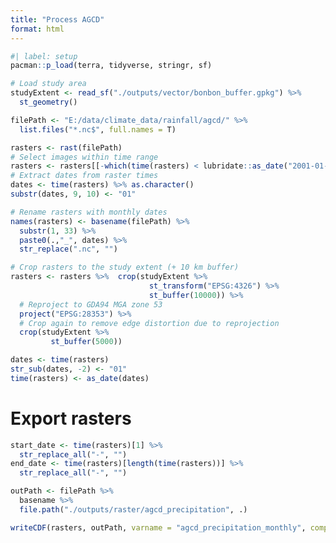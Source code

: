 ```yaml
---
title: "Process AGCD"
format: html
---
```


```r
#| label: setup
pacman::p_load(terra, tidyverse, stringr, sf)

# Load study area
studyExtent <- read_sf("./outputs/vector/bonbon_buffer.gpkg") %>% 
  st_geometry()
```


```r
filePath <- "E:/data/climate_data/rainfall/agcd/" %>% 
  list.files("*.nc$", full.names = T)

rasters <- rast(filePath)
# Select images within time range
rasters <- rasters[[-which(time(rasters) < lubridate::as_date("2001-01-01"))]]
# Extract dates from raster times
dates <- time(rasters) %>% as.character()
substr(dates, 9, 10) <- "01"

# Rename rasters with monthly dates 
names(rasters) <- basename(filePath) %>% 
  substr(1, 33) %>% 
  paste0(.,"_", dates) %>% 
  str_replace(".nc", "")

# Crop rasters to the study extent (+ 10 km buffer)
rasters <- rasters %>%  crop(studyExtent %>%
                               st_transform("EPSG:4326") %>% 
                               st_buffer(10000)) %>%
  # Reproject to GDA94 MGA zone 53
  project("EPSG:28353") %>% 
  # Crop again to remove edge distortion due to reprojection
  crop(studyExtent %>% 
         st_buffer(5000)) 

dates <- time(rasters)
str_sub(dates, -2) <- "01"
time(rasters) <- as_date(dates)
```

# Export rasters

```r
start_date <- time(rasters)[1] %>% 
  str_replace_all("-", "")
end_date <- time(rasters)[length(time(rasters))] %>% 
  str_replace_all("-", "")

outPath <- filePath %>% 
  basename %>%
  file.path("./outputs/raster/agcd_precipitation", .)

writeCDF(rasters, outPath, varname = "agcd_precipitation_monthly", compression = 6, overwrite = T)
```
